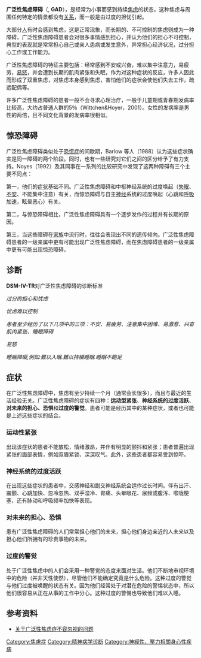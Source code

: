 {{medref}}
{{medical}}
{{Infobox medical condition
| name            = 广泛性焦虑障碍
| specialty       = [[精神病学|精神病学]]
| ICD10           = {{ICD10|F|41|1|f|40}} 
| ICD9            = {{ICD9|300.02}} 
}}
'''广泛性焦虑障碍'''（{{lang-en|Generalized Anxiety Disorder}}, '''GAD'''），是经常为小事而感到持续[[焦虑|焦虑]]的状态，这种焦虑与周围任何特定的情景都没有[[关系|关系]]，而一般是由过度的担忧引起。

大部分[[人|人]]有时会感到焦虑，这是正常现象，而长期的、不可控制的焦虑则成为一种障碍，广泛性焦虑障碍患者会对很多事情感到担心，并认为他们的担心不可控制，典型的表现就是常常担心自己或亲人患病或发生意外，异常担心经济状况，过分担心工作或工作能力。

广泛性焦虑障碍的特征主要包括：经常感到不安或兴奋，难以集中注意力，易疲劳，[[易怒|易怒]]，并会遭到长期的肌肉紧张和失眠，作为对这种症状的反应，许多人因此而形成了双重焦虑，对焦虑本身感到焦虑，害怕他们的症状会使他们失去工作，疏远配偶等。

许多广泛性焦虑障碍的患者一般不会寻求心理治疗，一般于儿童期或青春期发病率比较高，大约占普通人群的5％（Wittchen&Hoyer，2001）。女性的发病率是男性的两倍，且不同文化背景的发病率很相似。

==惊恐障碍==
广泛性焦虑障碍类似处于[[恐慌症|恐慌症]]的间歇期，Barlow 等人（1988）认为这些症状确实是同一障碍的两个阶段。同时，也有一些研究对它们之间的区分给予了有力支持。Noyes（1992）及其同事在一系列的比较研究中发现了这两种障碍有三个主要不同点：

第一，他们的[[症状|症状]]基础不同。广泛性焦虑障碍和中枢神经系统的过度唤起（[[失眠|失眠]]、[[不安|不安]]、不能集中注意）有关，而惊恐障碍与自主[[神经|神经]]系统的过度唤起（心跳和[[呼吸|呼吸]]加速，眩晕恶心）有关。

第二，与惊恐障碍相比，广泛性焦虑障碍具有一个逐步发作的过程并有长期的原因。

第三，当这些障碍在[[家族|家族]]中流行时，往往会表现出不同的遗传倾向。广泛性焦虑障碍患者的一级亲属中更有可能出现广泛性焦虑障碍，而在焦虑障碍患者的一级亲属中更有可能出现惊恐障碍。

==诊断==
'''DSM-IV-TR'''对广泛性焦虑障碍的诊断标准

''过分的担心和忧虑''

''忧虑难以控制''

''患者至少经历了以下几项中的三项：不安、易疲劳、注意集中困难、易激惹、兴奋肌肉紧张、睡眠障碍''

''易怒''

''睡眠障礙,例如:難以入眠.難以持續睡眠.睡眠不飽足''

==症状==
在广泛性焦虑障碍中，焦虑有至少持续一个月（通常会长很多），而且与最近的生活经验无关。广泛性焦虑障碍的症状有四种：'''运动型紧张'''、'''神经系统的过度活跃'''、'''对未来的担心、恐惧'''和'''过度的警觉'''。患者可能是经历其中的某种症状，或者也可能是上述这些症状的结合。

===运动性紧张===

出现该症状的患者不能放松，情绪激昂，并伴有明显的颤抖和紧张；患者普遍出现紧张的面部表情，例如双眉紧锁、深深叹气。此外，这些患者都容易受到惊吓。

===神经系统的过度活跃===

在出现这些症状的患者中，交感神经和副交神经系统会运作过长时间。伴有出汗、震颤、心跳加快、忽冷忽热、双手湿冷、胃痛、头晕眼花、尿频或腹泻、喉咙梗塞，还有脉动和呼吸频率加快等表现。

===对未来的担心、恐惧===

患有广泛性焦虑障碍的人们常常担心他们的未来，担心他们身边亲近的人未来以及担心他们所拥有的珍贵事物的未来。

===过度的警觉===

处于广泛性焦虑中的人们会采用一种警觉的态度来面对生活。他们不断地审视环境中的危险（并非天性使然），尽管他们不能确定究竟是什么危险。这种过度的警觉与他们过度被唤醒的状态有关。因为他们经常处于对潜在危险的警惕状态中，所以他们很容易从正在从事的工作中分心。这种过度的警惕也导致他们难以入睡。

== 参考资料 ==
*[https://web.archive.org/web/20110627125620/http://topic.xywy.com/wenzhang/20030709/606168.html 关于广泛性焦虑症不容忽视的问题]
{{ICD-10-F|selected = 神經性壓力}}
[[Category:焦慮症|Category:焦慮症]]
[[Category:精神病学诊断|Category:精神病学诊断]]
[[Category:神經性、壓力相關身心性疾病|Category:神經性、壓力相關身心性疾病]]